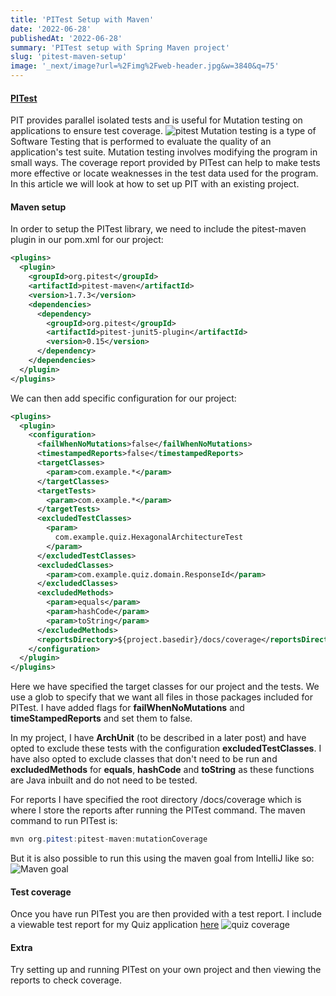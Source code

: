 ```yaml
---
title: 'PITest Setup with Maven'
date: '2022-06-28'
publishedAt: '2022-06-28'
summary: 'PITest setup with Spring Maven project'
slug: 'pitest-maven-setup'
image: '_next/image?url=%2Fimg%2Fweb-header.jpg&w=3840&q=75'
---
```


#### [PITest](https://pitest.org/)

PIT provides parallel isolated tests and is useful for Mutation testing on applications to ensure test coverage.
![pitest](https://user-images.githubusercontent.com/27693622/176157326-d98bb769-078e-4cf6-8a14-b815c812bc25.png)
Mutation testing is a type of Software Testing that is performed to evaluate the quality of an application's test suite.
Mutation testing involves modifying the program in small ways. The coverage report provided by PITest can help to
make tests more effective or locate weaknesses in the test data used for the program. In this article we will look at
how to set up PIT with an existing project.

#### Maven setup

In order to setup the PITest library, we need to include the pitest-maven plugin in our pom.xml for our project:

```xml
<plugins>
  <plugin>
    <groupId>org.pitest</groupId>
    <artifactId>pitest-maven</artifactId>
    <version>1.7.3</version>
    <dependencies>
      <dependency>
        <groupId>org.pitest</groupId>
        <artifactId>pitest-junit5-plugin</artifactId>
        <version>0.15</version>
      </dependency>
    </dependencies>
  </plugin>
</plugins>
```

We can then add specific configuration for our project:

```xml
<plugins>
  <plugin>
    <configuration>
      <failWhenNoMutations>false</failWhenNoMutations>
      <timestampedReports>false</timestampedReports>
      <targetClasses>
        <param>com.example.*</param>
      </targetClasses>
      <targetTests>
        <param>com.example.*</param>
      </targetTests>
      <excludedTestClasses>
        <param>
          com.example.quiz.HexagonalArchitectureTest
        </param>
      </excludedTestClasses>
      <excludedClasses>
        <param>com.example.quiz.domain.ResponseId</param>
      </excludedClasses>
      <excludedMethods>
        <param>equals</param>
        <param>hashCode</param>
        <param>toString</param>
      </excludedMethods>
      <reportsDirectory>${project.basedir}/docs/coverage</reportsDirectory>
    </configuration>
  </plugin>
</plugins>
```
Here we have specified the target classes for our project and the tests. We use a glob to specify that we want all
files in those packages included for PITest. I have added flags for **failWhenNoMutations** and **timeStampedReports**
and set them to false. 

In my project, I have **ArchUnit** (to be described in a later post) and have opted to exclude these tests with the configuration
**excludedTestClasses**. I have also opted to exclude classes that don't need to be run and **excludedMethods** for **equals**,
**hashCode** and **toString** as these functions are Java inbuilt and do not need to be tested.

For reports I have specified the root directory /docs/coverage which is where I store the reports after running the 
PITest command. The maven command to run PITest is:
```java
mvn org.pitest:pitest-maven:mutationCoverage
```
But it is also possible to run this using the maven goal from IntelliJ like so:
![Maven goal](https://user-images.githubusercontent.com/27693622/176160100-7ec71b11-dfd0-48f2-94ac-fb84fa0b3f26.png)

#### Test coverage
Once you have run PITest you are then provided with a test report. I include a viewable test report for my Quiz
application [here](https://htmlpreview.github.io/?https://github.com/TomSpencerLondon/Quiz/blob/main/docs/coverage/index.html)
![quiz coverage](https://user-images.githubusercontent.com/27693622/175924939-265713dd-180e-4f57-9f72-8c62948ddfc9.png)

#### Extra
Try setting up and running PITest on your own project and then viewing the reports to check coverage.